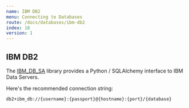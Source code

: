 ```yaml
---
name: IBM DB2
menu: Connecting to Databases
route: /docs/databases/ibm-db2
index: 18
version: 1
---
```


## IBM DB2

The [IBM_DB_SA](https://github.com/ibmdb/python-ibmdbsa/tree/master/ibm_db_sa) library provides a
Python / SQLAlchemy interface to IBM Data Servers.

Here's the recommended connection string:

```
db2+ibm_db://{username}:{passport}@{hostname}:{port}/{database}
```
